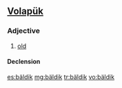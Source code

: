 ==[[Volapük]]==

===Adjective===
{{infl|vo|adjective}}

# [[old]]

====Declension====
{{vo-decl-adj}}

[[es:bäldik]]
[[mg:bäldik]]
[[tr:bäldik]]
[[vo:bäldik]]